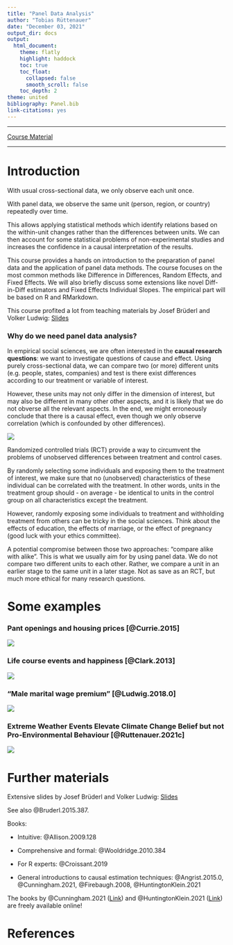 ```yaml
---
title: "Panel Data Analysis"
author: "Tobias Rüttenauer"
date: "December 03, 2021"
output_dir: docs
output: 
  html_document:
    theme: flatly
    highlight: haddock
    toc: true
    toc_float:
      collapsed: false
      smooth_scroll: false
    toc_depth: 2
theme: united
bibliography: Panel.bib
link-citations: yes
---
```


---

[Course Material](https://github.com/ruettenauer/Panel-Data-Analysis)

---

# Introduction

With usual cross-sectional data, we only observe each unit once.

With panel data, we observe the same unit (person, region, or country) repeatedly over time. 

This allows applying statistical methods which identify relations based on the within-unit changes rather than the differences between units. We can then account for some statistical problems of non-experimental studies and increases the confidence in a causal interpretation of the results.

This course provides a hands on introduction to the preparation of panel data and the application of panel data methods. The course focuses on the most common methods like Difference in Differences, Random Effects, and Fixed Effects. We will also briefly discuss some extensions like novel Diff-in-Diff estimators and Fixed Effects Individual Slopes. The empirical part will be based on R and RMarkdown.

This course profited a lot from teaching materials by Josef Brüderl and Volker Ludwig: [Slides](https://www.ls3.soziologie.uni-muenchen.de/studium-lehre/archiv/teaching-marterials/panel-analysis_april-2019.pdf)

### Why do we need panel data analysis? 

In empirical social sciences, we are often interested in the __causal research questions__: we want to investigate questions of cause and effect. Using purely cross-sectional data, we can compare two (or more) different units (e.g. people, states, companies) and test is there exist differences according to our treatment or variable of interest. 

However, these units may not only differ in the dimension of interest, but may also be different in many other other aspects, and it is likely that we do not obverse all the relevant aspects. In the end, we might erroneously conclude that there is a causal effect, even though we only observe correlation (which is confounded by other differences).

![](fig/matrix.jpg)

Randomized controlled trials (RCT) provide a way to circumvent the problems of unobserved differences between treatment and control cases. 

By randomly selecting some individuals and exposing them to the treatment of interest, we make sure that no (unobserved) characteristics of these individual can be correlated with the treatment. In other words, units in the treatment group should - on average - be identical to units in the control group on all characteristics except the treatment.

However, randomly exposing some individuals to treatment and withholding treatment from others can be tricky in the social sciences. Think about the effects of education, the effects of marriage, or the effect of pregnancy (good luck with your ethics committee).

A potential compromise between those two approaches: "compare alike with alike". This is what we usually aim for by using panel data. We do not compare two different units to each other. Rather, we compare a unit in an earlier stage to the same unit in a later stage. Not as save as an RCT, but much more ethical for many research questions.

# Some examples


### Pant openings and housing prices [@Currie.2015]

![](fig/currie.PNG)

### Life course events and happiness [@Clark.2013]

![](fig/lifecourse-events.PNG)

### "Male marital wage premium" [@Ludwig.2018.0]

![](fig/mwp.PNG)

### Extreme Weather Events Elevate Climate Change Belief but not Pro-Environmental Behaviour [@Ruttenauer.2021c]

![](fig/Ruettenauer.png)


# Further materials

Extensive slides by Josef Brüderl and Volker Ludwig: [Slides](https://www.ls3.soziologie.uni-muenchen.de/studium-lehre/archiv/teaching-marterials/panel-analysis_april-2019.pdf)

See also @Bruderl.2015.387.

Books:

* Intuitive: @Allison.2009.128

* Comprehensive and formal: @Wooldridge.2010.384

* For R experts: @Croissant.2019

* General introductions to causal estimation techniques: @Angrist.2015.0, @Cunningham.2021, @Firebaugh.2008, @HuntingtonKlein.2021

The books by @Cunningham.2021 ([Link](https://mixtape.scunning.com/)) and @HuntingtonKlein.2021 ([Link](https://theeffectbook.net/)) are freely available online!

# References
